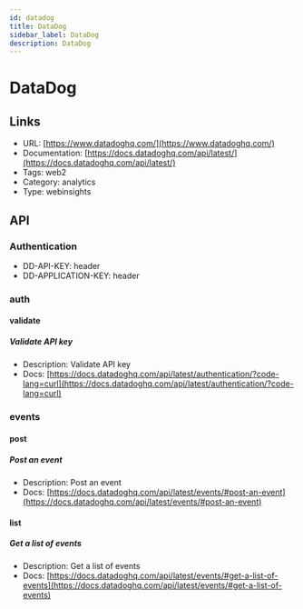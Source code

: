 ```yaml
---
id: datadog
title: DataDog
sidebar_label: DataDog
description: DataDog
---
```


# DataDog

## Links

* URL: [https://www.datadoghq.com/](https://www.datadoghq.com/)
* Documentation: [https://docs.datadoghq.com/api/latest/](https://docs.datadoghq.com/api/latest/)
* Tags: web2
* Category: analytics
* Type: webinsights

## API

### Authentication

* DD-API-KEY: header
* DD-APPLICATION-KEY: header

### auth

#### validate

##### Validate API key

* Description: Validate API key
* Docs: [https://docs.datadoghq.com/api/latest/authentication/?code-lang=curl](https://docs.datadoghq.com/api/latest/authentication/?code-lang=curl)

### events

#### post

##### Post an event

* Description: Post an event
* Docs: [https://docs.datadoghq.com/api/latest/events/#post-an-event](https://docs.datadoghq.com/api/latest/events/#post-an-event)

#### list

##### Get a list of events

* Description: Get a list of events
* Docs: [https://docs.datadoghq.com/api/latest/events/#get-a-list-of-events](https://docs.datadoghq.com/api/latest/events/#get-a-list-of-events)

